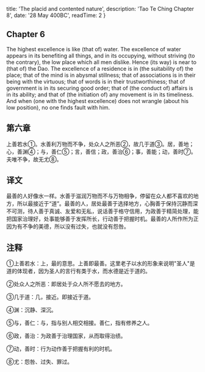 
  title: 'The placid and contented nature',
  description: 'Tao Te Ching Chapter 8',
  date: '28 May 400BC',
  readTime: 2
}


## Chapter 6

The highest excellence is like (that of) water. The excellence of water appears in its benefiting all things, and in its occupying, without striving (to the contrary), the low place which all men dislike. Hence (its way) is near to (that of) the Dao. The excellence of a residence is in (the suitability of) the place; that of the mind is in abysmal stillness; that of associations is in their being with the virtuous; that of words is in their trustworthiness; that of government is in its securing good order; that of (the conduct of) affairs is in its ability; and that of (the initiation of) any movement is in its timeliness. And when (one with the highest excellence) does not wrangle (about his low position), no one finds fault with him.

## 第六章

上善若水①。水善利万物而不争，处众人之所恶②，故几于道③。居，善地；心，善渊④；与，善仁⑤；言，善信；政，善治⑥；事，善能；动，善时⑦。夫唯不争，故无尤⑧。

## 译文

最善的人好像水一样。水善于滋润万物而不与万物相争，停留在众人都不喜欢的地方，所以最接近于“道”。最善的人，居处最善于选择地方，心胸善于保持沉静而深不可测，待人善于真诚、友爱和无私，说话善于格守信用，为政善于精简处理，能把国家治理好，处事能够善于发挥所长，行动善于把握时机。最善的人所作所为正因为有不争的美德，所以没有过失，也就没有怨咎。

## 注释

①上善若水：上，最的意思。上善即最善。这里老子以水的形象来说明"圣人"是道的体现者，因为圣人的言行有类于水，而水德是近于道的。

②处众人之所恶：即居处于众人所不愿去的地方。

③几于道：几，接近。即接近于道。

④渊：沉静、深沉。

⑤与，善仁：与，指与别人相交相接。善仁，指有修养之人。

⑥政，善治：为政善于治理国家，从而取得治绩。

⑦动，善时：行为动作善于把握有利的时机。

⑧尤：怨咎、过失、罪过。
